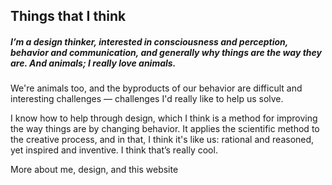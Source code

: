 ## Things that I think
<div class='half-margin-bottom'>

##### I’m a design thinker, interested in consciousness and perception, behavior and communication, and generally why things are the way they are. And animals; I really love&nbsp;animals.

We're animals too, and the byproducts of our behavior are difficult and interesting challenges — challenges I'd really like to help us solve.

I know how to help through design, which I think is a method for improving the way things are by changing behavior. It applies the scientific method to the creative process, and in that, I think it's like us: rational and reasoned, yet inspired and inventive.
I think that’s really cool.

<p><Link to="/about">More about me, design, and this website</Link></p>

</div>